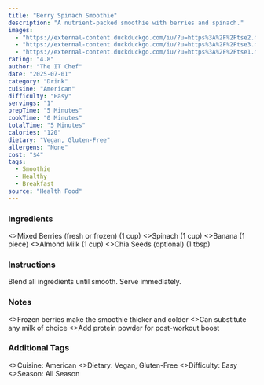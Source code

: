 ```yaml
---
title: "Berry Spinach Smoothie"
description: "A nutrient-packed smoothie with berries and spinach."
images:
  - "https://external-content.duckduckgo.com/iu/?u=https%3A%2F%2Ftse2.mm.bing.net%2Fth%2Fid%2FOIP.NAwn5nmIqLEnmj9T5eKHdgHaHa%3Fr%3D0%26pid%3DApi&f=1&ipt=7745652fdf6566358d8b7ac000a31750fdae36ee92697051399352f360d8a836&ipo=images"
  - "https://external-content.duckduckgo.com/iu/?u=https%3A%2F%2Ftse3.mm.bing.net%2Fth%2Fid%2FOIP.nxrfvOnk8o7DthD5aSQvBQHaHH%3Fr%3D0%26pid%3DApi&f=1&ipt=1640a700ec300c7e257c5564561e857dd245240181a25f441fe857d321aa461a&ipo=images"
  - "https://external-content.duckduckgo.com/iu/?u=https%3A%2F%2Ftse1.mm.bing.net%2Fth%2Fid%2FOIP.obqE8OpPMBTl89TrSFJLWQHaLH%3Fr%3D0%26pid%3DApi&f=1&ipt=d05f27efba781b419d81dc0a42cbaa2bf6718760721f7f5c874e1fb280ae8c43&ipo=images"
rating: "4.8"
author: "The IT Chef"
date: "2025-07-01"
category: "Drink"
cuisine: "American"
difficulty: "Easy"
servings: "1"
prepTime: "5 Minutes"
cookTime: "0 Minutes"
totalTime: "5 Minutes"
calories: "120"
dietary: "Vegan, Gluten-Free"
allergens: "None"
cost: "$4"
tags:
  - Smoothie
  - Healthy
  - Breakfast
source: "Health Food"
---
```



### Ingredients

<RecipeIngredients>
  <>Mixed Berries (fresh or frozen) (1 cup)</>
  <>Spinach (1 cup)</>
  <>Banana (1 piece)</>
  <>Almond Milk (1 cup)</>
  <>Chia Seeds (optional) (1 tbsp)</>
</RecipeIngredients>

### Instructions

<RecipeInstructions>
  <RecipeInstructions.Section title="Make Smoothie">
    <RecipeInstructions.Step>
      Blend all ingredients until smooth. Serve immediately.
    </RecipeInstructions.Step>
  </RecipeInstructions.Section>
</RecipeInstructions>

### Notes

<RecipeNotes>
  <>Frozen berries make the smoothie thicker and colder</>
  <>Can substitute any milk of choice</>
  <>Add protein powder for post-workout boost</>
</RecipeNotes>

### Additional Tags

<RecipeTags>
  <>Cuisine: American</>
  <>Dietary: Vegan, Gluten-Free</>
  <>Difficulty: Easy</>
  <>Season: All Season</>
</RecipeTags>
